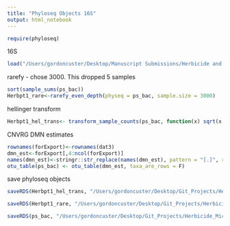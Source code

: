 ```yaml
---
title: "Phyloseq Objects 16S"
output: html_notebook
---
```


```r
require(phyloseq)
```

16S
```r
load("/Users/gordoncuster/Desktop/Manuscript Submissions/Herbicide and Microbes/Sequence_data/16S/Nov_21/CNVRG_Herbpt1_16S_VI_model_w_param_est.RData")
```

rarefy - chose 3000. This dropped 5 samples 
```r
sort(sample_sums(ps_bac))
Herbpt1_rare<-rarefy_even_depth(physeq = ps_bac, sample.size = 3000)
```

hellinger transform
```r
Herbpt1_hel_trans<- transform_sample_counts(ps_bac, function(x) sqrt(x / sum(x)))
```

CNVRG DMN estimates
```r
rownames(forExport)<-rownames(dat3)
dmn_est<-forExport[,4:ncol(forExport)]
names(dmn_est)<-stringr::str_replace(names(dmn_est), pattern = "[.]", replacement = "=")
otu_table(ps_bac) <- otu_table(dmn_est, taxa_are_rows = F)
```

save phyloseq objects
```r
saveRDS(Herbpt1_hel_trans, "/Users/gordoncuster/Desktop/Git_Projects/Herbicide_Microbes_PT1/data/PhyloseqObjects/16S/HerbPt1_hel_trans_16S.Rdata")

saveRDS(Herbpt1_rare, "/Users/gordoncuster/Desktop/Git_Projects/Herbicide_Microbes_PT1/data/PhyloseqObjects/16S/HerbPt1_rare_16S.Rdata")

saveRDS(ps_bac, "/Users/gordoncuster/Desktop/Git_Projects/Herbicide_Microbes_PT1/data/PhyloseqObjects/16S/DMN_ests_16S.Rdata")
```


